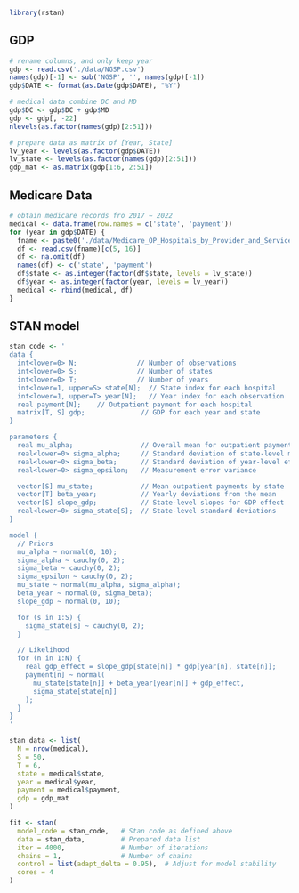 ```r
library(rstan)
```


## GDP
```r
# rename columns, and only keep year
gdp <- read.csv('./data/NGSP.csv')
names(gdp)[-1] <- sub('NGSP', '', names(gdp)[-1])
gdp$DATE <- format(as.Date(gdp$DATE), "%Y")

# medical data combine DC and MD
gdp$DC <- gdp$DC + gdp$MD
gdp <- gdp[, -22]
nlevels(as.factor(names(gdp)[2:51]))
```

```r
# prepare data as matrix of [Year, State]
lv_year <- levels(as.factor(gdp$DATE))
lv_state <- levels(as.factor(names(gdp)[2:51]))
gdp_mat <- as.matrix(gdp[1:6, 2:51])
```


## Medicare Data
```r
# obtain medicare records fro 2017 ~ 2022
medical <- data.frame(row.names = c('state', 'payment'))
for (year in gdp$DATE) {
  fname <- paste0('./data/Medicare_OP_Hospitals_by_Provider_and_Service_', year, '.csv')
  df <- read.csv(fname)[c(5, 16)]
  df <- na.omit(df)
  names(df) <- c('state', 'payment')
  df$state <- as.integer(factor(df$state, levels = lv_state))
  df$year <- as.integer(factor(year, levels = lv_year))
  medical <- rbind(medical, df)
}
```


## STAN model
```r
stan_code <- '
data {
  int<lower=0> N;               // Number of observations
  int<lower=0> S;               // Number of states
  int<lower=0> T;               // Number of years
  int<lower=1, upper=S> state[N];  // State index for each hospital
  int<lower=1, upper=T> year[N];   // Year index for each observation
  real payment[N];    // Outpatient payment for each hospital
  matrix[T, S] gdp;              // GDP for each year and state
}

parameters {
  real mu_alpha;                 // Overall mean for outpatient payments
  real<lower=0> sigma_alpha;     // Standard deviation of state-level means
  real<lower=0> sigma_beta;      // Standard deviation of year-level effects
  real<lower=0> sigma_epsilon;   // Measurement error variance

  vector[S] mu_state;            // Mean outpatient payments by state
  vector[T] beta_year;           // Yearly deviations from the mean
  vector[S] slope_gdp;           // State-level slopes for GDP effect
  real<lower=0> sigma_state[S];  // State-level standard deviations
}

model {
  // Priors
  mu_alpha ~ normal(0, 10);
  sigma_alpha ~ cauchy(0, 2);
  sigma_beta ~ cauchy(0, 2);
  sigma_epsilon ~ cauchy(0, 2);
  mu_state ~ normal(mu_alpha, sigma_alpha);
  beta_year ~ normal(0, sigma_beta);
  slope_gdp ~ normal(0, 10);

  for (s in 1:S) {
    sigma_state[s] ~ cauchy(0, 2);
  }

  // Likelihood
  for (n in 1:N) {
    real gdp_effect = slope_gdp[state[n]] * gdp[year[n], state[n]];
    payment[n] ~ normal(
      mu_state[state[n]] + beta_year[year[n]] + gdp_effect,
      sigma_state[state[n]]
    );
  }
}
'

stan_data <- list(
  N = nrow(medical),
  S = 50,
  T = 6,
  state = medical$state,
  year = medical$year,
  payment = medical$payment,
  gdp = gdp_mat
)
```

```r

fit <- stan(
  model_code = stan_code,   # Stan code as defined above
  data = stan_data,         # Prepared data list
  iter = 4000,              # Number of iterations
  chains = 1,               # Number of chains
  control = list(adapt_delta = 0.95),  # Adjust for model stability
  cores = 4
)
```







